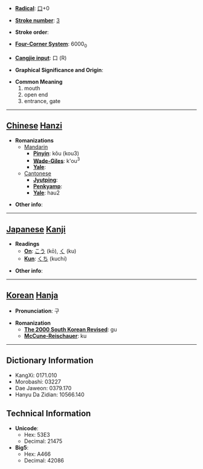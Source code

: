 * '''[[Wiktionary:Chinese radical index| Radical]]''': [[Wiktionary:Chinese radical index 口|口]]+0

* '''[[Wiktionary:Chinese total strokes index|Stroke number]]''': [[Wiktionary:Chinese total strokes index 3|3]]

* '''Stroke order''': 

* '''[[Wiktionary:Chinese four corner index|Four-Corner System]]''': 6000<sub>0</sub>

* '''[[Wiktionary:Chinese Cangjie index|Cangjie input]]''': 口 (R)

* '''Graphical Significance and Origin''': 

* '''Common Meaning'''
*#mouth
*# open end
*# entrance, gate


----

== [[Chinese]] [[Hanzi]] ==

* '''Romanizations'''
** [[Mandarin]]
*** '''[[Pinyin]]''': kǒu (kou3)
*** '''[[Wade-Giles]]''': k'ou<sup>3</sup>
*** '''[[Yale]]''': 
**[[Cantonese]]
***'''[[Jyutping]]''':
***'''[[Penkyamp]]''': 
***'''[[Yale]]''': hau2

* '''Other info''': 

----

== [[Japanese]] [[Kanji]] ==

* '''Readings'''
** '''[[On]]''': [[こう]] (kō), [[く]] (ku)
** '''[[Kun]]''': [[くち]] (kuchi)

* '''Other info''':  

----

== [[Korean]] [[Hanja]] ==

* '''Pronunciation''': 구

* '''Romanization'''
** '''[[The 2000 South Korean Revised Romanization|The 2000 South Korean Revised]]''': gu
** '''[[McCune-Reischauer]]''': ku

----

== Dictionary Information ==

* KangXi: 0171.010
* Morobashi: 03227
* Dae Jaweon: 0379.170
* Hanyu Da Zidian: 10566.140

== Technical Information ==

* '''Unicode''':
** Hex: 53E3
** Decimal: 21475
* '''Big5''':
** Hex: A466
** Decimal: 42086